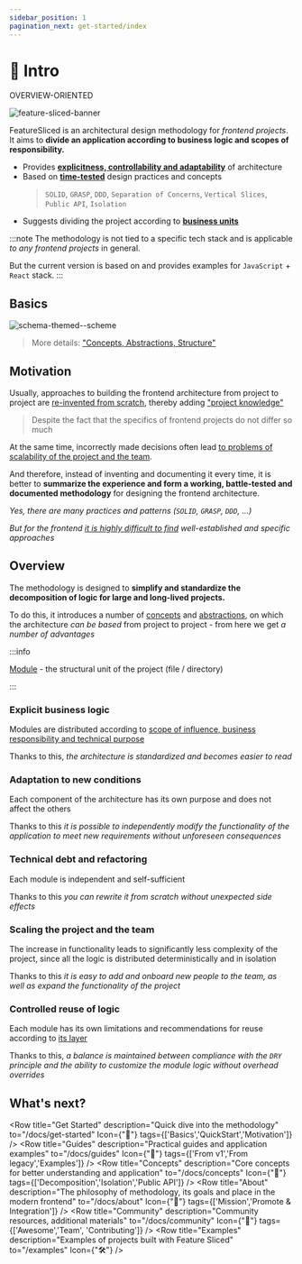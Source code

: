 ```yaml
---
sidebar_position: 1
pagination_next: get-started/index
---
```


# 🔎 Intro

<span class="badge badge--secondary margin-bottom--md">OVERVIEW-ORIENTED</span>

![feature-sliced-banner](/img/banner.jpg)

FeatureSliced is an architectural design methodology for *frontend projects*. It aims to **divide an application according to business logic and scopes of responsibility.**

- Provides [**explicitness, controllability and adaptability**][refs-arch-req] of architecture
- Based on [**time-tested**][refs-motivation-why] design practices and concepts
    > `SOLID`, `GRASP`, `DDD`, `Separation of Concerns`, `Vertical Slices`, `Public API`, `Isolation`
- Suggests dividing the project according to [**business units**][ext-ubiq-lang]

:::note
The methodology is not tied to a specific tech stack and is applicable *to any frontend projects* in general.

But the current version is based on and provides examples for `JavaScript` + `React` stack.
:::

## Basics

![schema-themed--scheme](/img/visual_schema.jpg)

> More details: ["Concepts, Abstractions, Structure"][refs-basics]

## Motivation

Usually, approaches to building the frontend architecture from project to project are [re-invented from scratch][refs-motivation], thereby adding ["project knowledge"][refs-knowledge]

> Despite the fact that the specifics of frontend projects do not differ so much

At the same time, incorrectly made decisions often lead [to problems of scalability of the project and the team][refs-arch-problems].

And therefore, instead of inventing and documenting it every time, it is better to **summarize the experience and form a working, battle-tested and documented methodology** for designing the frontend architecture.

*Yes, there are many practices and patterns (`SOLID`, `GRASP`, `DDD`, ...)*

*But for the frontend [it is highly difficult to find][refs-motivation] well-established and specific approaches*

## Overview

The methodology is designed to **simplify and standardize the decomposition of logic for large and long-lived projects.**

To do this, it introduces a number of [concepts][refs-concepts] and [abstractions][refs-splitting], on which the architecture *can be based* from project to project - from here we get *a number of advantages*

:::info

[Module][refs-module] - the structural unit of the project (file / directory)

:::

### Explicit business logic

Modules are distributed according to [scope of influence, business responsibility and technical purpose][refs-splitting]

Thanks to this, *the architecture is standardized and becomes easier to read*

### Adaptation to new conditions

Each component of the architecture has its own purpose and does not affect the others

Thanks to this *it is possible to independently modify the functionality of the application to meet new requirements without unforeseen consequences*

### Technical debt and refactoring

Each module is independent and self-sufficient

Thanks to this *you can rewrite it from scratch without unexpected side effects*

### Scaling the project and the team

The increase in functionality leads to significantly less complexity of the project, since all the logic is distributed deterministically and in isolation

Thanks to this *it is easy to add and onboard new people to the team, as well as expand the functionality of the project*

### Controlled reuse of logic

Each module has its own limitations and recommendations for reuse according to [its layer][refs-splitting--layers]

Thanks to this, *a balance is maintained between compliance with the `DRY` principle and the ability to customize the module logic without overhead overrides*

## What's next?


<Row 
    title="Get Started" 
    description="Quick dive into the methodology"
    to="/docs/get-started"
    Icon={"🚀"}
    tags={['Basics','QuickStart','Motivation']}
/>
<Row 
    title="Guides" 
    description="Practical guides and application examples"
    to="/docs/guides"
    Icon={"🎯"}
    tags={['From v1','From legacy','Examples']}
/>
<Row 
    title="Concepts" 
    description="Core concepts for better understanding and application"
    to="/docs/concepts"
    Icon={"🧩"}
    tags={['Decomposition','Isolation','Public API']}
/>
<Row 
    title="About" 
    description="The philosophy of methodology, its goals and place in the modern frontend"
    to="/docs/about"
    Icon={"🍰"}
    tags={['Mission','Promote & Integration']}
/>
<Row 
    title="Community" 
    description="Community resources, additional materials"
    to="/docs/community"
    Icon={"💫"}
    tags={['Awesome','Team', 'Contributing']}
/>
<Row 
    title="Examples" 
    description="Examples of projects built with Feature Sliced"
    to="/examples"
    Icon={"🛠"}
/>

[refs-getstarted]: /docs/get-started
[refs-basics]: /docs/get-started/basics
[refs-motivation]: /docs/about/motivation
[refs-motivation-why]: /docs/about/motivation#why-are-there-not-enough-existing-solutions

[refs-concepts]: /docs/concepts
[refs-splitting]: /docs/concepts/decomposition
[refs-splitting--layers]: /docs/concepts/decomposition#group-layers
[refs-arch-req]: /docs/about/understanding/architecture#requirements
[refs-arch-problems]: /docs/about/understanding/architecture#problems

[refs-guides]: /docs/guides
[refs-low-coupling]: /docs/concepts/low-coupling
[refs-migration-v1]: /docs/guides/migration/from-v1
[refs-examples]: /docs/guides/examples

[refs-reference]: /docs/reference
[refs-module]: /docs/get-started/structural-units#module
[refs-knowledge]: /docs/about/understanding/knowledge-types

[refs-about]: /docs/about


[ext-ubiq-lang]: https://thedomaindrivendesign.io/developing-the-ubiquitous-language


